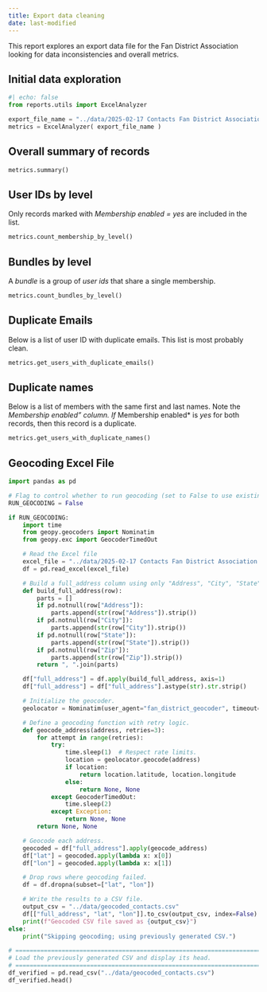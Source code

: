 ```yaml
---
title: Export data cleaning
date: last-modified
---
```


This report explores an export data file for the Fan District Association looking
for data inconsistencies and overall metrics.

## Initial data exploration

```python
#| echo: false
from reports.utils import ExcelAnalyzer

export_file_name = "../data/2025-02-17 Contacts Fan District Association.xls"
metrics = ExcelAnalyzer( export_file_name )

```

## Overall summary of records

```python
metrics.summary()
```

## User IDs by level

Only records marked with *Membership enabled = yes* are included in the list.

```python
metrics.count_membership_by_level()
```

## Bundles by level

A *bundle* is a group of *user ids* that share a single membership. 

```python
metrics.count_bundles_by_level()
```

## Duplicate Emails

Below is a list of user ID with duplicate emails.  This list
is most probably clean.

```python
metrics.get_users_with_duplicate_emails()
```


## Duplicate names

Below is a list of members with the same first and last names.  Note the *Membership enabled" column.  If *Membership enabled* is *yes* for both records, then this 
record is a duplicate.
```python
metrics.get_users_with_duplicate_names()
```


## Geocoding Excel File

```python
import pandas as pd

# Flag to control whether to run geocoding (set to False to use existing CSV)
RUN_GEOCODING = False

if RUN_GEOCODING:
    import time
    from geopy.geocoders import Nominatim
    from geopy.exc import GeocoderTimedOut

    # Read the Excel file
    excel_file = "../data/2025-02-17 Contacts Fan District Association.xls"
    df = pd.read_excel(excel_file)

    # Build a full_address column using only "Address", "City", "State", and "Zip".
    def build_full_address(row):
        parts = []
        if pd.notnull(row["Address"]):
            parts.append(str(row["Address"]).strip())
        if pd.notnull(row["City"]):
            parts.append(str(row["City"]).strip())
        if pd.notnull(row["State"]):
            parts.append(str(row["State"]).strip())
        if pd.notnull(row["Zip"]):
            parts.append(str(row["Zip"]).strip())
        return ", ".join(parts)

    df["full_address"] = df.apply(build_full_address, axis=1)
    df["full_address"] = df["full_address"].astype(str).str.strip()

    # Initialize the geocoder.
    geolocator = Nominatim(user_agent="fan_district_geocoder", timeout=10)

    # Define a geocoding function with retry logic.
    def geocode_address(address, retries=3):
        for attempt in range(retries):
            try:
                time.sleep(1)  # Respect rate limits.
                location = geolocator.geocode(address)
                if location:
                    return location.latitude, location.longitude
                else:
                    return None, None
            except GeocoderTimedOut:
                time.sleep(2)
            except Exception:
                return None, None
        return None, None

    # Geocode each address.
    geocoded = df["full_address"].apply(geocode_address)
    df["lat"] = geocoded.apply(lambda x: x[0])
    df["lon"] = geocoded.apply(lambda x: x[1])

    # Drop rows where geocoding failed.
    df = df.dropna(subset=["lat", "lon"])

    # Write the results to a CSV file.
    output_csv = "../data/geocoded_contacts.csv"
    df[["full_address", "lat", "lon"]].to_csv(output_csv, index=False)
    print(f"Geocoded CSV file saved as {output_csv}")
else:
    print("Skipping geocoding; using previously generated CSV.")

# =============================================================================
# Load the previously generated CSV and display its head.
# =============================================================================
df_verified = pd.read_csv("../data/geocoded_contacts.csv")
df_verified.head()
```